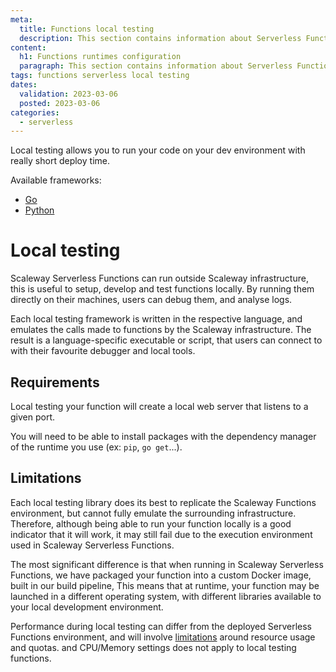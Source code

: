 ```yaml
---
meta:
  title: Functions local testing
  description: This section contains information about Serverless Function local development and testing.
content:
  h1: Functions runtimes configuration
  paragraph: This section contains information about Serverless Function local development and testing
tags: functions serverless local testing
dates:
  validation: 2023-03-06
  posted: 2023-03-06
categories:
  - serverless
---
```


Local testing allows you to run your code on your dev environment with really short deploy time.

Available frameworks:

- [Go](https://github.com/scaleway/serverless-functions-go)
- [Python](https://github.com/scaleway/serverless-functions-python)

# Local testing

Scaleway Serverless Functions can run outside Scaleway infrastructure, this is useful to setup,
develop and test functions locally. By running them directly on their machines, users can debug them, and analyse logs.

Each local testing framework is written in the respective language, and emulates the calls made to functions by the Scaleway infrastructure.
The result is a language-specific executable or script, that users can connect to with their favourite debugger and local tools.

## Requirements

Local testing your function will create a local web server that listens to a given port.

You will need to be able to install packages with the dependency manager of the runtime you use 
(ex: `pip`, `go get`...).

## Limitations

Each local testing library does its best to replicate the Scaleway Functions environment, but cannot fully emulate 
the surrounding infrastructure. Therefore, although being able to run your function locally is a good indicator 
that it will work, it may still fail due to the execution environment used in Scaleway Serverless Functions.

The most significant difference is that when running in Scaleway Serverless Functions, 
we have packaged your function into a custom Docker image, built in our build pipeline, 
This means that at runtime, your function may be launched in a different operating system, 
with different libraries available to your local development environment.

Performance during local testing can differ from the deployed Serverless Functions environment,
 and will involve [limitations](/serverless/functions/reference-content/functions-limitations/) around resource usage and quotas.
and CPU/Memory settings does not apply to local testing functions.

